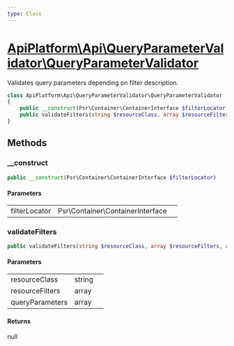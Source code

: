 ```yaml
---
type: Class
---
```


# [ApiPlatform\Api\QueryParameterValidator\QueryParameterValidator](/docs/v3.2/reference/Api/QueryParameterValidator/QueryParameterValidator)

Validates query parameters depending on filter description.


```php
class ApiPlatform\Api\QueryParameterValidator\QueryParameterValidator
{
    public __construct(Psr\Container\ContainerInterface $filterLocator)
    public validateFilters(string $resourceClass, array $resourceFilters, array $queryParameters): null
}
```
## Methods

### __construct



```php
public __construct(Psr\Container\ContainerInterface $filterLocator)
```

#### Parameters

<table><tbody>
<tr><td>filterLocator</td><td>Psr\Container\ContainerInterface</td><td></td></tr>
</tbody>
</table>

### validateFilters



```php
public validateFilters(string $resourceClass, array $resourceFilters, array $queryParameters): null
```

#### Parameters

<table><tbody>
<tr><td>resourceClass</td><td>string</td><td></td></tr><tr><td>resourceFilters</td><td>array</td><td></td></tr><tr><td>queryParameters</td><td>array</td><td></td></tr>
</tbody>
</table>

#### Returns

null
